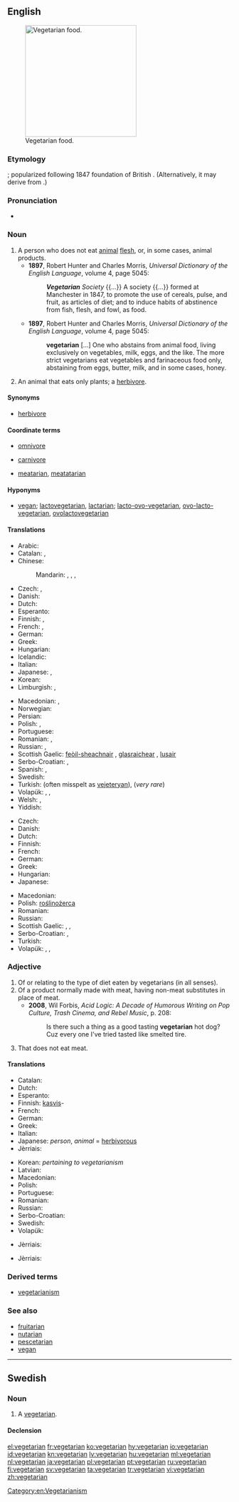 ==English==

{{wikipedia|vegetarianism}}
[[File:Fruitlegumes.jpg|thumb|250px|upright|Vegetarian food.]]

===Etymology===
{{suffix|vegetable|arian}}; popularized following 1847 foundation of British {{w|Vegetarian Society}}. (Alternatively, it may derive from {{suffix|vegetus|arian}}.)

===Pronunciation===
* {{rhymes|ɛəriən}}

===Noun===
{{en-noun}}<!-- There has been a kind of tug-of-war about the definitions of this article. According to other dictionaries the term "vegetarian" is a generic term covering many kinds of people that avoid animal products in their diet, including vegans, lactovegetarians, pescetarians etc. The definition below is written from that starting point. Before rushing to rewriting the article once again, please check at least three other dictionaries. -->

# A person who does not eat [[animal]] [[flesh]], or, in some cases, animal products.
#* '''1897''', Robert Hunter and Charles Morris, ''Universal Dictionary of the English Language'', volume 4, page 5045:
#*: '''''Vegetarian''' Society'' {{...}} A society {{...}} formed at Manchester in 1847, to promote the use of cereals, pulse, and fruit, as articles of diet; and to induce habits of abstinence from fish, flesh, and fowl, as food.
#* '''1897''', Robert Hunter and Charles Morris, ''Universal Dictionary of the English Language'', volume 4, page 5045:
#*: '''vegetarian''' [...] One who abstains from animal food, living exclusively on vegetables, milk, eggs, and the like. The more strict vegetarians eat vegetables and farinaceous food only, abstaining from eggs, butter, milk, and in some cases, honey.
# An animal that eats only plants; a [[herbivore]].

====Synonyms====
* {{sense|animal that eats only plants}} [[herbivore]] {{qualifier|standard term}}

====Coordinate terms====
* {{sense|animal that also eats meat}} [[omnivore]]
* {{sense|animal that only eats meat}} [[carnivore]]
* {{sense|person that only eats meat}} [[meatarian]], [[meatatarian]]

====Hyponyms====
* {{sense|person who does not eat animals}} [[vegan]]; [[lactovegetarian]], [[lactarian]]; [[lacto-ovo-vegetarian]], [[ovo-lacto-vegetarian]], [[ovolactovegetarian]]

====Translations====
{{trans-top|person who does not eat any animal flesh}}
* Arabic: {{t-|ar|نباتي|alt=نَباتيّ|tr=nabaatiyy}}
* Catalan: {{t-|ca|vegetarià|m}}, {{t-|ca|vegetariana|f}}
* Chinese:
*: Mandarin: {{t|cmn|素食主義者|sc=Hani}}, {{t|cmn|素食主义者|tr=sùshízhǔyìzhě|sc=Hani}}, {{t|cmn|素食者|tr=sùshízhě|sc=Hani}}, {{t|cmn|吃素的人|tr=chīsù de rén|sc=Hani}}
* Czech: {{t+|cs|vegetarián|m}}, {{t-|cs|vegetariánka|f}}
* Danish: {{t+|da|vegetar}}
* Dutch: {{t+|nl|vegetariër|m}}
* Esperanto: {{t-|eo|vegetarano}}
* Finnish: {{t+|fi|kasvissyöjä}}, {{t+|fi|vegetaristi}}
* French: {{t+|fr|végétarien|m}}, {{t+|fr|végétarienne|f}}
* German: {{t+|de|Vegetarier|m}}
* Greek: {{t+|el|χορτοφάγος|m|f|tr=chortofágos}}
* Hungarian: {{t+|hu|vegetáriánus}}
* Icelandic: {{t+|is|grænmetisæta}}
* Italian: {{t+|it|vegetariano|m}}
* Japanese: {{t-|ja|菜食主義者|tr=さいしょくしゅぎしゃ, saishoku-shugi-sha}}, {{t-|ja|ベジタリアン|tr=bejitarian}}
* Korean: {{t+|ko|채식주의자|tr=chaesikjuuija|sc=Hang}}
* Limburgish: {{t-|li|greunsaeter}}, {{t-|li|gruuensaeter}}
{{trans-mid}}
* Macedonian: {{t-|mk|вегетаријанец|m|tr=vegetarijánec}}, {{t-|mk|вегетаријанка|f|tr=vegetarijánka}}
* Norwegian: {{t-|no|vegetarianer}}
* Persian: {{t+|fa|گیاهخوار|tr=giyâhxâr|sc=fa-Arab}}
* Polish: {{t+|pl|wegetarianin|m}}, {{t+|pl|wegetarianka|f}}
* Portuguese: {{t+|pt|vegetariano}}
* Romanian: {{t-|ro|vegetariană|f}}, {{t-|ro|vegetarian|m}}
* Russian: {{t+|ru|вегетарианец|m|tr=vegetariánec}}, {{t+|ru|вегетарианка|f|tr=vegetariánka}}
* Scottish Gaelic: [[feòil-sheachnair]] {{m}}, [[glasraichear]] {{m}}, [[lusair]] {{m}}
* Serbo-Croatian: {{t-|sh|vegetarijanac|m|alt=vegetarijánac}}, {{t-|sh|vegetarijanka|f|alt=vegetarìjānka}}
* Spanish: {{t-|es|vegetariano|m}}, {{t-|es|vegetariana|f}}
* Swedish: {{t+|sv|vegetarian|c}}
* Turkish: {{t+|tr|vejetaryen}} (often misspelt as [[vejeteryan]]), {{t+|tr|etyemez}} (''very rare'')
* Volapük: {{qualifier|male or female}} {{t-|vo|härbatiman}}, {{qualifier|male}} {{t-|vo|hihärbatiman}}, {{qualifier|female}} {{t-|vo|jihärbatiman}}
* Welsh: {{t-|cy|llysieuwr|m}}, {{t-|cy|llysieuwraig|f}}
* Yiddish: {{t-|yi|וועגעטאַריער|tr=wegetarier}}
{{trans-bottom}}

{{trans-top|plant-eating animal}}
* Czech: {{t-|cs|býložravec|m}}
* Danish: {{t+|da|planteæder|c}}
* Dutch: {{t+|nl|herbivoor|m}}
* Finnish: {{t+|fi|kasvinsyöjä}}
* French: {{t+|fr|herbivore|m|f}}
* German: {{t+|de|Pflanzenfresser|m}}
* Greek: {{t-|el|φυτοφάγο|n|tr=fytofágo}}
* Hungarian: {{t+|hu|növényevő}}
* Japanese: {{t-|ja|草食|tr=sōshoku}}
{{trans-mid}}
* Macedonian: {{t-|mk|тревопасно|n|tr=trevopásno}}
* Polish: [[roślinożerca]]
* Romanian: {{t-|ro|ierbivor|m}}
* Russian: {{t-|ru|травоядное|n|tr=travojádnoje}}
* Scottish Gaelic: {{t-|gd|feòil-sheachnair|m}}, {{t-|gd|lusair|m}}, {{t-|gd|glasraichear|m}}
* Serbo-Croatian: {{t-|sh|biljojed|m|alt=bȉljojēd}}, {{t-|sh|biljožder|m|alt=bȉljožder}}
* Turkish: {{t+|tr|otçul}}
* Volapük: {{qualifier|male or female}} {{t-|vo|planifidaf}}, {{qualifier|male}} {{t-|vo|planihifidaf}}, {{qualifier|female}} {{t-|vo|planijifidaf}}
{{trans-bottom}}

===Adjective===
{{en-adj}}

# Of or relating to the type of diet eaten by vegetarians (in all senses).
# Of a product normally made with meat, having non-meat substitutes in place of meat.
#* '''2008''', Wil Forbis, ''Acid Logic: A Decade of Humorous Writing on Pop Culture, Trash Cinema, and Rebel Music'', p. 208:
#*: Is there such a thing as a good tasting '''vegetarian''' hot dog? Cuz every one I've tried tasted like smelted tire.
# {{context|of a person|lang=en}} That does not eat meat.
#: {{usex|I have a '''vegetarian''' brother}}

====Translations====
{{trans-top|relating to the type of diet eaten by vegetarians}}
* Catalan: {{t-|ca|vegetarià}}
* Dutch: {{t+|nl|vegetarisch}}
* Esperanto: {{t-|eo|vegetarana}}
* Finnish: [[kasvis]]-
* French: {{t+|fr|végétarien}}
* German: {{t-|de|vegetarisch}}
* Greek: {{t-|el|χορτοφαγικός|m|tr=chortofagikós}}
* Italian: {{t+|it|vegetariano}}
* Japanese: {{t-|ja|菜食主義の|tr=saishoku-shugi-no}} ''person'', {{t-|ja|草食の|tr=sōshoku-no}} ''animal'' = [[herbivorous]]
* Jèrriais: {{tø|roa-jer|végétarien}}
{{trans-mid}}
* Korean: {{t-|ko|채식주의의|tr=chaesikjuui-ui|sc=Hang}} ''pertaining to vegetarianism''
* Latvian: {{t+|lv|veģetārs}}
* Macedonian: {{t-|mk|вегетаријански|tr=vegetarijánski}}
* Polish: {{t+|pl|wegetariański|m}}
* Portuguese: {{t+|pt|vegetariano}}
* Romanian: {{t-|ro|vegetarial|m}}
* Russian: {{t+|ru|вегетарианский|tr=vegetariánskij}}
* Serbo-Croatian: {{t-|sh|vegetrijanski|alt=vegetarìjānskī}}
* Swedish: {{t+|sv|vegetarisk}}
* Volapük: {{t-|vo|härbatimik}}
{{trans-bottom}}

{{trans-top|of a product normally made with meat, having non-meat substitutes in place of meat}}
* Jèrriais: {{tø|roa-jer|végétarien}}
{{trans-mid}}
{{trans-bottom}}

{{trans-top|of a person, that does not eat meat}}
* Jèrriais: {{tø|roa-jer|végétarien}}
{{trans-mid}}
{{trans-bottom}}

===Derived terms===
* [[vegetarianism]]

===See also===
* [[fruitarian]]
* [[nutarian]]
* [[pescetarian]]
* [[vegan]]

[[Category:en:Vegetarianism]]

----

==Swedish==

===Noun===
{{sv-noun|c}}

# A [[#Noun|vegetarian]].

====Declension====
{{sv-noun-reg-r-c|2=vegetariane}}

[[el:vegetarian]]
[[fr:vegetarian]]
[[ko:vegetarian]]
[[hy:vegetarian]]
[[io:vegetarian]]
[[id:vegetarian]]
[[kn:vegetarian]]
[[lv:vegetarian]]
[[hu:vegetarian]]
[[ml:vegetarian]]
[[nl:vegetarian]]
[[ja:vegetarian]]
[[pl:vegetarian]]
[[pt:vegetarian]]
[[ru:vegetarian]]
[[fi:vegetarian]]
[[sv:vegetarian]]
[[ta:vegetarian]]
[[tr:vegetarian]]
[[vi:vegetarian]]
[[zh:vegetarian]]